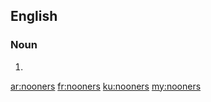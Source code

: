 ==English==

===Noun===
{{head|en|noun plural form}}

# {{plural of|nooner|lang=en}}

[[ar:nooners]]
[[fr:nooners]]
[[ku:nooners]]
[[my:nooners]]
